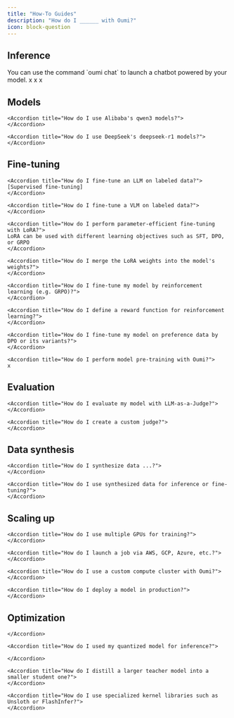 ```yaml
---
title: "How-To Guides"
description: "How do I ______ with Oumi?"
icon: block-question
---
```


## <Icon icon="hexagon-nodes" size={32} /> Inference
<AccordionGroup>
<Accordion title="How do I chat with my model?">
    You can use the command `oumi chat` to launch a chatbot powered by your model.
</Accordion>

<Accordion title="How do I prepare data in Oumi's format for inference?">
    x
</Accordion>

<Accordion title="How do I perform inference on a large language model (LLM)?">
    x
</Accordion>

<Accordion title="How do I perform inference on a vision-language model (VLM)?">
    x
</Accordion>

</AccordionGroup>

## <Icon icon="gears" size={32} /> Models
<AccordionGroup>
    <Accordion title="How do I use OpenAI's gpt-oss models?">
    </Accordion>
    
    <Accordion title="How do I use Alibaba's qwen3 models?">
    </Accordion>

    <Accordion title="How do I use DeepSeek's deepseek-r1 models?">
    </Accordion>
</AccordionGroup>

## <Icon icon="wrench" size={32} /> Fine-tuning
<AccordionGroup>
    <Accordion title="How do I prepare my data in Oumi's format for fine-tuning?">
    </Accordion>

    <Accordion title="How do I fine-tune an LLM on labeled data?">
    [Supervised fine-tuning]
    </Accordion>

    <Accordion title="How do I fine-tune a VLM on labeled data?">
    </Accordion>

    <Accordion title="How do I perform parameter-efficient fine-tuning with LoRA?">
    LoRA can be used with different learning objectives such as SFT, DPO, or GRPO
    </Accordion>

    <Accordion title="How do I merge the LoRA weights into the model's weights?">
    </Accordion>

    <Accordion title="How do I fine-tune my model by reinforcement learning (e.g. GRPO)?">
    </Accordion>
    
    <Accordion title="How do I define a reward function for reinforcement learning?">
    </Accordion>

    <Accordion title="How do I fine-tune my model on preference data by DPO or its variants?">
    </Accordion>

    <Accordion title="How do I perform model pre-training with Oumi?">
    x
</Accordion>
</AccordionGroup>

## <Icon icon="scale-balanced" size={32} /> Evaluation
<AccordionGroup>
    <Accordion title="How do I benchmark my model with, e.g., MMLU, HumanEval, or HellaSwag?">
    </Accordion>
    
    <Accordion title="How do I evaluate my model with LLM-as-a-Judge?">
    </Accordion>

    <Accordion title="How do I create a custom judge?">
    </Accordion>
</AccordionGroup>

## <Icon icon="sparkles" size={32} /> Data synthesis
<AccordionGroup>
    <Accordion title="How do I save the responses from a model to a dataset of prompts?">
    </Accordion>

    <Accordion title="How do I synthesize data ...?">
    </Accordion>

    <Accordion title="How do I use synthesized data for inference or fine-tuning?">
    </Accordion>
</AccordionGroup>

## <Icon icon="cloud" size={32} /> Scaling up
<AccordionGroup>
    <Accordion title="How do I use multiple GPUs for inference?">
    </Accordion>

    <Accordion title="How do I use multiple GPUs for training?">
    </Accordion>

    <Accordion title="How do I launch a job via AWS, GCP, Azure, etc.?">
    </Accordion>

    <Accordion title="How do I use a custom compute cluster with Oumi?">
    </Accordion>

    <Accordion title="How do I deploy a model in production?">
    </Accordion>
</AccordionGroup>

## <Icon icon="gauge-max" size={32} /> Optimization
<AccordionGroup>
    <Accordion title="How do I quantize my model?">
    
    </Accordion>

    <Accordion title="How do I used my quantized model for inference?">
    
    </Accordion>

    <Accordion title="How do I distill a larger teacher model into a smaller student one?">
    </Accordion>

    <Accordion title="How do I use specialized kernel libraries such as Unsloth or FlashInfer?">
    </Accordion>

</AccordionGroup>